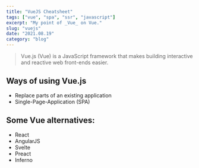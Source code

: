 ```yaml
---
title: "VueJS Cheatsheet"
tags: ["vue", "spa", "ssr", "javascript"]
excerpt: "My point of _Vue_ on Vue."
slug: "vuejs"
date: "2021.08.19"
category: "blog"
---
```


> Vue.js (Vue) is a JavaScript framework that makes building interactive
> and reactive web front-ends easier.

## Ways of using Vue.js

- Replace parts of an existing application
- Single-Page-Application (SPA)

## Some Vue alternatives:

- React
- AngularJS
- Svelte
- Preact
- Inferno
